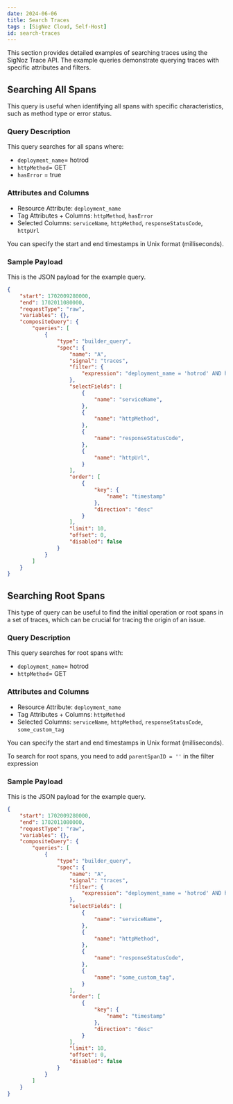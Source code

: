 ```yaml
---
date: 2024-06-06
title: Search Traces
tags : [SigNoz Cloud, Self-Host]
id: search-traces
---
```

This section provides detailed examples of searching traces using the SigNoz Trace API. The example queries demonstrate querying traces with specific attributes and filters.

## Searching All Spans

This query is useful when identifying all spans with specific characteristics, such as method type or error status.

### Query Description

This query searches for all spans where:

- `deployment_name`= hotrod
- `httpMethod`= GET
- `hasError` = true

### Attributes and Columns

- Resource Attribute: `deployment_name`
- Tag Attributes + Columns: `httpMethod`, `hasError`
- Selected Columns: `serviceName`, `httpMethod`, `responseStatusCode`, `httpUrl`

You can specify the start and end timestamps in Unix format (milliseconds).

### Sample Payload 

This is the JSON payload for the example query.

```json
{
    "start": 1702009280000,
    "end": 1702011080000,
    "requestType": "raw",
    "variables": {},
    "compositeQuery": {
        "queries": [
            {
                "type": "builder_query",
                "spec": {
                    "name": "A",
                    "signal": "traces",
                    "filter": {
                        "expression": "deployment_name = 'hotrod' AND httpMethod = 'GET' AND hasError = true"
                    },
                    "selectFields": [
                        {
                            "name": "serviceName",
                        },
                        {
                            "name": "httpMethod",
                        },
                        {
                            "name": "responseStatusCode",
                        },
                        {
                            "name": "httpUrl",
                        }
                    ],
                    "order": [
                        {
                            "key": {
                                "name": "timestamp"
                            },
                            "direction": "desc"
                        }
                    ],
                    "limit": 10,
                    "offset": 0,
                    "disabled": false
                }
            }
        ]
    }
}
```

## Searching Root Spans

This type of query can be useful to find the initial operation or root spans in a set of traces, which can be crucial for tracing the origin of an issue.

### Query Description

This query searches for  root spans with:

- `deployment_name`= hotrod
- `httpMethod`= GET

### Attributes and Columns

- Resource Attribute: `deployment_name`
- Tag Attributes + Columns: `httpMethod`
- Selected Columns: `serviceName`, `httpMethod`, `responseStatusCode`, `some_custom_tag`

You can specify the start and end timestamps in Unix format (milliseconds).

<Admonition>

To search for root spans, you need to add `parentSpanID = ''` in the filter expression

</Admonition>

### Sample Payload 

This is the JSON payload for the example query.

```json
{
    "start": 1702009280000,
    "end": 1702011080000,
    "requestType": "raw",
    "variables": {},
    "compositeQuery": {
        "queries": [
            {
                "type": "builder_query",
                "spec": {
                    "name": "A",
                    "signal": "traces",
                    "filter": {
                        "expression": "deployment_name = 'hotrod' AND httpMethod = 'GET' AND parentSpanID = ''"
                    },
                    "selectFields": [
                        {
                            "name": "serviceName",
                        },
                        {
                            "name": "httpMethod",
                        },
                        {
                            "name": "responseStatusCode",
                        },
                        {
                            "name": "some_custom_tag",
                        }
                    ],
                    "order": [
                        {
                            "key": {
                                "name": "timestamp"
                            },
                            "direction": "desc"
                        }
                    ],
                    "limit": 10,
                    "offset": 0,
                    "disabled": false
                }
            }
        ]
    }
}
```